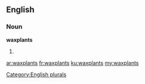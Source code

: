 ==English==

===Noun===
'''waxplants'''

# {{plural of|[[waxplant]]}}

[[Category:English plurals]]

[[ar:waxplants]]
[[fr:waxplants]]
[[ku:waxplants]]
[[my:waxplants]]
